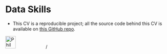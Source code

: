 # Data Skills

\begin{cvskills}
  \cvskill
    {Programming}
    {R (advanced); Python (Intermediate)}
    
  \cvskill
    {Reproducible Reports}
    {Markdown/RMarkdown; R Shiny Apps, LaTex, Pandoc)}
   
  \cvskill
    {DevOps}
    {Git, AWS}  
    
  \cvskill
    {Front-End}
    {HTML/CSS, WordPress} 
    
  \cvskill
    {Back-end}
    {Unix/Linux Shell}
    
  \cvskill
    {Quantitative}
    {Linear Mixed Modelling; Supervised/Unsupervised Machine Learning; Bayesian; \newline High-throughput data analysis, Dimensionality Reduction}
    
\end{cvskills}


* This CV is a reproducible project; all the source code behind this CV is available on [this GitHub repo](https://github.com/Philip-Leftwich/PL_CV){target="_blank"}.

![Phil Leftwich's signature](data/PL_sig.png){width=25% height="10%"}/
